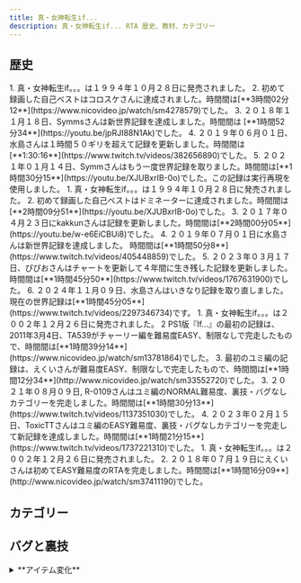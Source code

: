 ```yaml
---
title: 真・女神転生if...
description: 真・女神転生if... RTA 歴史、教材、カテゴリー
---
```



<DocsHero 
    content="真・女神転生If...』は『真・女神転生』シリーズの3作目で、『SMT2』エンジンを拡張して開発され、学園舞台や、エンディングで人間のパートナーを選べることなどから、『ペルソナ』シリーズの前身とされている。"
    srcUrl={cover}
    alt="Shin Megami Tensei If... Cover"
/>

<LinkCard title="ランキング" href="https://www.speedrun.com/ja-JP/smtif" description="投稿されたRTA動画を観るようにSpeedrun.comへ"/>

## 歴史 

<Tabs>
    <TabItem label="SFC版 - ユミ">
        <Steps>
            1. 真・女神転生if。。。は１９９４年１０月２８日に発売されました。
            2. 初めて録画した自己ベストはコロスケさんに達成されました。時間間は[**3時間02分12**](https://www.nicovideo.jp/watch/sm4278579)でした。
            3. ２０１８年１１月１８日、Symmsさんは新世界記録を達成しました。時間間は [**1時間52分34**](https://youtu.be/jpRJI88N1Ak)でした。
            4. ２０１９年０６月０１日、水島さんは１時間５０ギリを超えて記録を更新しました。時間間は[**1:30:16**](https://www.twitch.tv/videos/382656890)でした。
            5. ２０２１年０１月１４日、Symmさんはもう一度世界記録を取りました。時間間は[**1時間30分15**](https://youtu.be/XJUBxrIB-0o)でした。この記録は実行再現を使用しました。
        </Steps>
    </TabItem>
    <TabItem label="SFC版 - アキラ">
        <Steps>
            1. 真・女神転生if。。。は１９９４年１０月２８日に発売されました。
            2. 初めて録画した自己ベストはドミネーターに達成されました。時間間は[**2時間09分51**](https://youtu.be/XJUBxrIB-0o)でした。
            3. ２０１７年０４月２３日にkakkunさんは記録を更新しました。時間間は[**2時間00分05**](https://youtu.be/w-e6EiCBUi8)でした。
            4. ２０１９年０７月０１日に水島さんは新世界記録を達成しました。 時間間は[**1時間50分8**](https://www.twitch.tv/videos/405448859)でした。
            5. ２０２３年０３月１７日、ぴぴおさんはチャートを更新して４年間に生き残した記録を更新しました。時間間は[**1時間45分50**](https://www.twitch.tv/videos/1767631900)でした。
            6. ２０２４年１１月０９日、水島さんはいきなり記録を取り直しました。現在の世界記録は[**1時間45分05**](https://www.twitch.tv/videos/2297346734)です。
        </Steps>
    </TabItem>
    <TabItem label="PS版 - ユミ">
        <Steps>
            1. 真・女神転生if。。。は２００２年１２月２６日に発売されました。
            2  PS1版『If...』の最初の記録は、2011年3月4日、TA539がチャーリー編を難易度EASY、制限なしで完走したもので、時間間は[**1時間39分14**](https://www.nicovideo.jp/watch/sm13781864)でした。
            3. 最初のユミ編の記録は、えくいさんが難易度EASY、制限なしで完走したもので、時間間は[**1時間12分34**](http://www.nicovideo.jp/watch/sm33552720)でした。
            3. ２０２１年０８月０９日, R-0109さんはユミ編のNORMAL難易度、裏技・バグなしカテゴリーを完走しました。時間間は[**1時間30分13**](https://www.twitch.tv/videos/1137351030)でした。
            4. ２０２３年０２月１５日、ToxicTTさんはユミ編のEASY難易度、裏技・バグなしカテゴリーを完走して新記録を達成しました。時間間は[**1時間21分15**](https://www.twitch.tv/videos/1737221310)でした。
        </Steps>
    </TabItem>
    <TabItem label="PS版 - アキラ">
        <Steps>
            1. 真・女神転生if。。。は２００２年１２月２６日に発売されました。
            2. ２０１８年０７月１９日にえくいさんは初めてEASY難易度のRTAを完走しました。時間間は[**1時間16分09**](http://www.nicovideo.jp/watch/sm37411190)でした。
        </Steps>
    </TabItem>
</Tabs>

## カテゴリー

<CardGrid>
    <Card title="ユミ編"></Card>
    <Card title="レイコ編"></Card>
    <Card title="チャーリー編"></Card>
    <Card title="アキラ編"></Card>
    <Card title="全パートナー"></Card>
    <Card title="Any%/Major Glitch"></Card>
</CardGrid>

## バグと裏技
<Tabs>
    <TabItem label="SFC版">
        <details>
        <summary>**アイテム変化**</summary>

        詳しく説明は[こちら](https://ゆめのしま.jp/shinif/shinif_waza.html)。
        この裏技はAny％で使われます。
        </details>

        <details>
        <summary>**デバッグモード**</summary>

        まさやさんの[解説動画](https://www.youtube.com/watch?v=DbLm-OP5xJc).
        </details>
       
    </TabItem>
    <TabItem label="PS版">
        <details>
        <summary>**カジノのコイン増加**</summary>

        詳しく説明は[こちら](https://ゆめのしま.jp/shinif/shinif_waza.html)。
        この裏技はUnrestrictedで使われます。
        </details>
    </TabItem>
</Tabs>

## チャート
- [ユミ編チャート](http://mizusima40.seesaa.net/category/24028320-1.html) - 水島さん
- [ユミ編チャート/女主人公](https://docs.google.com/document/d/1MRF3A1ZmV030YJqMeB40H8UMP4BQ3ARw2OzX6JrV4uA/edit?tab=t.0) - リロイさん
- [アキラ編チャート](https://mizusima40.seesaa.net/article/476133322.html) - 水島さん
- [チャーリー編チャート](https://mizusima40.seesaa.net/category/27967586-1.html) - 水島さん
- [チャーリー編チャート](https://docs.google.com/document/d/1EcKMdlEt9Xz03VRHbI6Rq9g3bjOBaCGQOEwj5GRkbxM/edit?tab=t.0) - リロイさん
- [レイコ編チャート](https://mizusima40.seesaa.net/category/28044429-1.html) - 水島さん
- [レイコ編チャート](https://docs.google.com/document/d/1eQgl9tT4RQ9i4nyvNjruuAS9XYGJxqY_1q26vf6qalU/edit?tab=t.0) - リロイさん


## 他の情報
- [atwiki (SFC)](https://w.atwiki.jp/shinmegamitenseiif/pages/16.html)
- [atwiki (PSX)](https://w.atwiki.jp/shinmegamitenseiif/pages/264.html)

## TASの動画
- [SFC版　真・女神転生if... 15:40](https://youtu.be/0apYerUf2Bg?si=vJSlI1Qk4LG29WTI)
